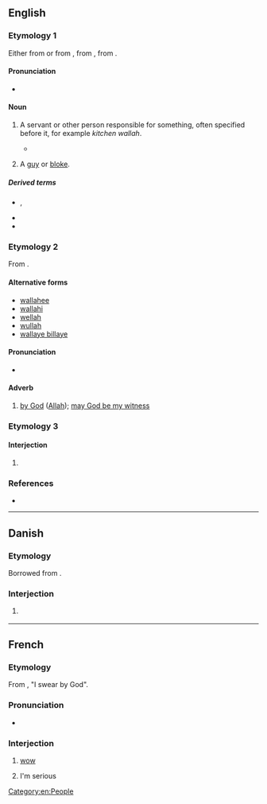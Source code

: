 ==English==

===Etymology 1===
Either from {{der|en|hi|-वाला||pertaining to}} or from {{bor|en|hi|वाला||person in charge}}, from {{der|en|sa|पाल||protector}}, from {{der|en|ine-pro|*peh₂-||protect}}.

====Pronunciation====
* {{IPA|en|/ˈwɑːlə/|/ˈwɒlə/}}

====Noun====
{{en-noun}}

# {{lb|en|India}} A servant or other person responsible for something, often specified before it, for example ''kitchen wallah''.
#* {{quote-book|en|year=1931|author=George Orwell|title=A Hanging|passage=Kindly take one of my cigarettes, sir. Do you not admire my new silver case, sir? From the boxwallah, two rupees eight annas.}}
# {{lb|en|British|slang}} A [[guy]] or [[bloke]].

=====Derived terms=====
* {{l|en|boxwallah}}, {{l|en|boxwalla}}
* {{l|en|competition wallah}}
* {{l|en|punkahwallah}}

===Etymology 2===
From {{der|en|ar|وَٱللّٰه|tr=wa-llāh|lit=by God}}.

====Alternative forms====
* [[wallahee]]
* [[wallahi]]
* [[wellah]]
* [[wullah]]
*[[wallaye billaye]]

====Pronunciation====
* {{IPA|en|/wəˈlɑː(h)/}}

====Adverb====
{{en-adv|-}}
{{wikipedia|Wallah (Arabic)}}

# {{lb|en|Islam}} [[by God]] ([[Allah]]); [[may God be my witness]] {{non-gloss definition|used in making a solemn oath}}

===Etymology 3===

====Interjection====
{{head|en|interjection}}

# {{misspelling of|en|voilà}}

===References===
* {{R:Websters}}

[[Category:en:People]]

----

==Danish==

===Etymology===
Borrowed from {{bor|da|ar|وَٱللّٰه}}.

===Interjection===
{{da-interj}}

# {{lb|da|slang}} {{ngd|Generic intensifier.}}

----

==French==

===Etymology===
From {{bor|fr|ar|وَٱللّٰه}}, "I swear by God".

===Pronunciation===
* {{fr-IPA}}

===Interjection===
{{fr-intj}}

# {{lb|fr|slang}} [[wow]] {{gloss|an expression of surprise}}
# {{lb|fr|slang|Tunisia}} I'm serious